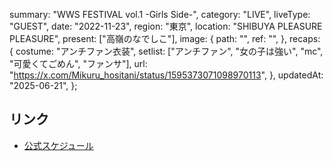   summary: "WWS FESTIVAL vol.1 -Girls Side-",
  category: "LIVE",
  liveType: "GUEST",
  date: "2022-11-23",
  region: "東京",
  location: "SHIBUYA PLEASURE PLEASURE",
  present: ["高嶺のなでしこ"],
  image: {
    path: "",
    ref: "",
  },
  recaps: {
    costume: "アンチファン衣装",
    setlist: ["アンチファン", "女の子は強い", "mc", "可愛くてごめん", "ファンサ"],
    url: "https://x.com/Mikuru_hositani/status/1595373071098970113",
  },
  updatedAt: "2025-06-21",
};

## リンク

- [公式スケジュール](https://takanenonadeshiko.jp/?p=562)
